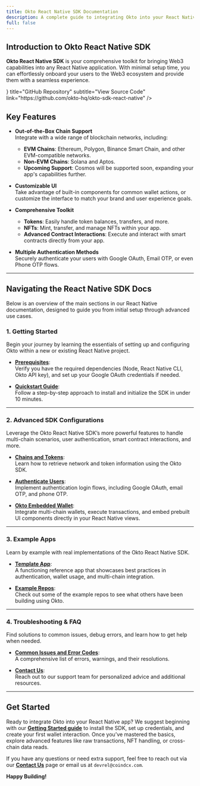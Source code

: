 ```yaml
---
title: Okto React Native SDK Documentation
description: A complete guide to integrating Okto into your React Native applications.
full: false
---
```



## Introduction to Okto React Native SDK

**Okto React Native SDK** is your comprehensive toolkit for bringing Web3 capabilities into any React Native application. With minimal setup time, you can effortlessly onboard your users to the Web3 ecosystem and provide them with a seamless experience.

<div className="my-6">
  <TechnologyCard
    icon={<IoCodeSlashOutline size={"1.5rem"} />}
    title="GitHub Repository"
    subtitle="View Source Code"
    link="https://github.com/okto-hq/okto-sdk-react-native"
  />
</div>

## Key Features

- **Out-of-the-Box Chain Support**  
  Integrate with a wide range of blockchain networks, including:
  - **EVM Chains**: Ethereum, Polygon, Binance Smart Chain, and other EVM-compatible networks.
  - **Non-EVM Chains**: Solana and Aptos.
  - **Upcoming Support**: Cosmos will be supported soon, expanding your app's capabilities further.

- **Customizable UI**  
  Take advantage of built-in components for common wallet actions, or customize the interface to match your brand and user experience goals.

- **Comprehensive Toolkit**  
  - **Tokens**: Easily handle token balances, transfers, and more.  
  - **NFTs**: Mint, transfer, and manage NFTs within your app.  
  - **Advanced Contract Interactions**: Execute and interact with smart contracts directly from your app.

- **Multiple Authentication Methods**  
  Securely authenticate your users with Google OAuth, Email OTP, or even Phone OTP flows.

---

## Navigating the React Native SDK Docs

Below is an overview of the main sections in our React Native documentation, designed to guide you from initial setup through advanced use cases.

### 1. Getting Started

Begin your journey by learning the essentials of setting up and configuring Okto within a new or existing React Native project.

- [**Prerequisites**](/docs/react-native-sdk/getting-started/prerequisites):  
  Verify you have the required dependencies (Node, React Native CLI, Okto API key), and set up your Google OAuth credentials if needed.

- [**Quickstart Guide**](/docs/react-native-sdk/getting-started/new-okto-react-native-setup):  
  Follow a step-by-step approach to install and initialize the SDK in under 10 minutes.

---

### 2. Advanced SDK Configurations

Leverage the Okto React Native SDK’s more powerful features to handle multi-chain scenarios, user authentication, smart contract interactions, and more.

- [**Chains and Tokens**](/docs/react-native-sdk/chains-tokens/supported-networks):  
  Learn how to retrieve network and token information using the Okto SDK.

- [**Authenticate Users**](/docs/react-native-sdk/authenticate-users/google-oauth/learn):  
  Implement authentication login flows, including Google OAuth, email OTP, and phone OTP.  

- [**Okto Embedded Wallet**](/docs/react-native-sdk/okto-embedded-wallet/setup-embedded-wallets/create-embedded-wallets):  
  Integrate multi-chain wallets, execute transactions, and embed prebuilt UI components directly in your React Native views.

---

### 3. Example Apps

Learn by example with real implementations of the Okto React Native SDK.

- [**Template App**](/docs/react-native-sdk/example-apps/template-app):  
  A functioning reference app that showcases best practices in authentication, wallet usage, and multi-chain integration.

- [**Example Repos**](/docs/react-native-sdk/example-apps/example-repos):  
  Check out some of the example repos to see what others have been building using Okto.

---

### 4. Troubleshooting & FAQ

Find solutions to common issues, debug errors, and learn how to get help when needed.

- [**Common Issues and Error Codes**](/docs/react-native-sdk/troubleshooting-faq/sdk-error-warnings):  
  A comprehensive list of errors, warnings, and their resolutions.

- [**Contact Us**](/docs/react-native-sdk/troubleshooting-faq/contact-us):  
  Reach out to our support team for personalized advice and additional resources.

---

## Get Started

Ready to integrate Okto into your React Native app? We suggest beginning with our [**Getting Started guide**](/docs/react-native-sdk/getting-started/new-okto-react-native-setup) to install the SDK, set up credentials, and create your first wallet interaction. Once you’ve mastered the basics, explore advanced features like raw transactions, NFT handling, or cross-chain data reads.

If you have any questions or need extra support, feel free to reach out via our [**Contact Us**](/docs/react-native-sdk/troubleshooting-faq/contact-us) page or email us at `devrel@coindcx.com`.

**Happy Building!**
